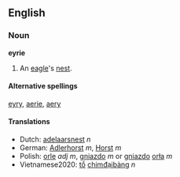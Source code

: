 ==English==
===Noun===
'''eyrie'''

#An [[eagle]]'s [[nest]].

====Alternative spellings====
[[eyry]], [[aerie]], [[aery]]

==== Translations ====
*Dutch: [[adelaarsnest]] ''n''
*German: [[Adlerhorst]] ''m'', [[Horst]] ''m''
*Polish: [[orzeł|orle]] ''adj'' ''m'', [[gniazdo]] ''m'' or [[gniazdo]] [[orzeł|orła]] ''m''
*Vietnamese2020: [[tổ]] [[chimđạibàng]] ''n''